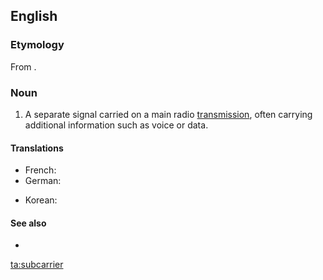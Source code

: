 ==English==

===Etymology===
From {{prefix|sub|carrier}}.

===Noun===
{{en-noun}}

# {{telecommunications}} A separate signal carried on a main radio [[transmission]], often carrying additional information such as voice or data.

====Translations====
{{trans-top|separate radio signal}}
* French: {{t|fr|sous-porteuse}}
* German: {{t|de|Hilfsträger|m}}
{{trans-mid}}
* Korean: {{t|ko|부분송파|tr=bubunsongpa|sc=Hang}}
{{trans-bottom}}

====See also====
* {{pedialite}}

[[ta:subcarrier]]